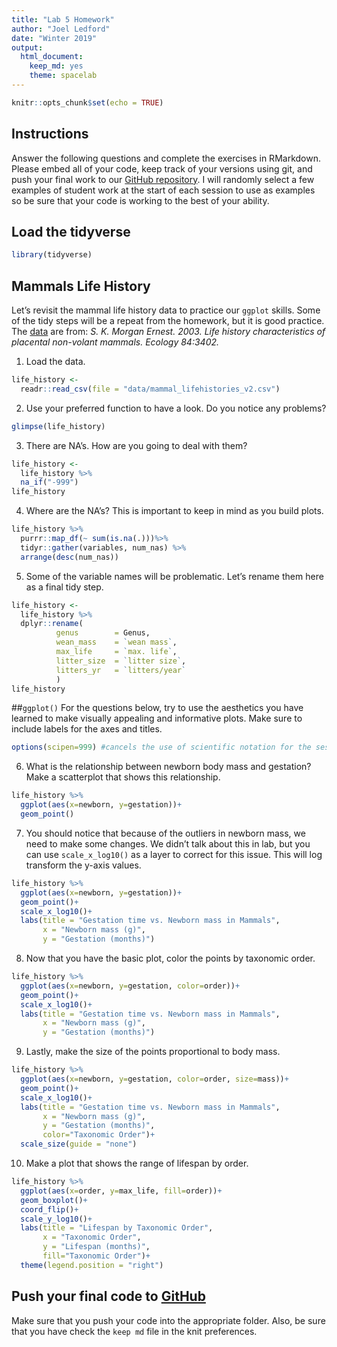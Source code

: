 ```yaml
---
title: "Lab 5 Homework"
author: "Joel Ledford"
date: "Winter 2019"
output:
  html_document:
    keep_md: yes
    theme: spacelab
---
```


```r
knitr::opts_chunk$set(echo = TRUE)
```

## Instructions
Answer the following questions and complete the exercises in RMarkdown. Please embed all of your code, keep track of your versions using git, and push your final work to our [GitHub repository](https://github.com/FRS417-DataScienceBiologists). I will randomly select a few examples of student work at the start of each session to use as examples so be sure that your code is working to the best of your ability.

## Load the tidyverse
```r
library(tidyverse)
```

## Mammals Life History
Let's revisit the mammal life history data to practice our `ggplot` skills. Some of the tidy steps will be a repeat from the homework, but it is good practice. The [data](http://esapubs.org/archive/ecol/E084/093/) are from: *S. K. Morgan Ernest. 2003. Life history characteristics of placental non-volant mammals. Ecology 84:3402.*

1. Load the data.
```r
life_history <- 
  readr::read_csv(file = "data/mammal_lifehistories_v2.csv")
```

2. Use your preferred function to have a look. Do you notice any problems?
```r
glimpse(life_history)
```

3. There are NA's. How are you going to deal with them?
```r
life_history <- 
  life_history %>% 
  na_if("-999")
life_history
```

4. Where are the NA's? This is important to keep in mind as you build plots.
```r
life_history %>%
  purrr::map_df(~ sum(is.na(.)))%>% 
  tidyr::gather(variables, num_nas) %>% 
  arrange(desc(num_nas))
```

5. Some of the variable names will be problematic. Let's rename them here as a final tidy step.
```r
life_history <- 
  life_history %>%  
  dplyr::rename(
          genus        = Genus,
          wean_mass    = `wean mass`,
          max_life     = `max. life`,
          litter_size  = `litter size`,
          litters_yr   = `litters/year`
          )
life_history
```

##`ggplot()`
For the questions below, try to use the aesthetics you have learned to make visually appealing and informative plots. Make sure to include labels for the axes and titles.
```r
options(scipen=999) #cancels the use of scientific notation for the session
```

6. What is the relationship between newborn body mass and gestation? Make a scatterplot that shows this relationship. 
```r
life_history %>%
  ggplot(aes(x=newborn, y=gestation))+
  geom_point()
```

7. You should notice that because of the outliers in newborn mass, we need to make some changes. We didn't talk about this in lab, but you can use `scale_x_log10()` as a layer to correct for this issue. This will log transform the y-axis values.
```r
life_history %>%
  ggplot(aes(x=newborn, y=gestation))+
  geom_point()+
  scale_x_log10()+
  labs(title = "Gestation time vs. Newborn mass in Mammals",
       x = "Newborn mass (g)",
       y = "Gestation (months)")
```

8. Now that you have the basic plot, color the points by taxonomic order.
```r
life_history %>%
  ggplot(aes(x=newborn, y=gestation, color=order))+
  geom_point()+
  scale_x_log10()+
  labs(title = "Gestation time vs. Newborn mass in Mammals",
       x = "Newborn mass (g)",
       y = "Gestation (months)")
```

9. Lastly, make the size of the points proportional to body mass.
```r
life_history %>%
  ggplot(aes(x=newborn, y=gestation, color=order, size=mass))+
  geom_point()+
  scale_x_log10()+
  labs(title = "Gestation time vs. Newborn mass in Mammals",
       x = "Newborn mass (g)",
       y = "Gestation (months)",
       color="Taxonomic Order")+
  scale_size(guide = "none")
```

10. Make a plot that shows the range of lifespan by order.
```r
life_history %>% 
  ggplot(aes(x=order, y=max_life, fill=order))+
  geom_boxplot()+
  coord_flip()+
  scale_y_log10()+
  labs(title = "Lifespan by Taxonomic Order",
       x = "Taxonomic Order",
       y = "Lifespan (months)",
       fill="Taxonomic Order")+
  theme(legend.position = "right")
```

## Push your final code to [GitHub](https://github.com/FRS417-DataScienceBiologists)
Make sure that you push your code into the appropriate folder. Also, be sure that you have check the `keep md` file in the knit preferences.